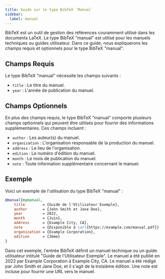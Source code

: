 ```yaml
---
title: Guide sur le type BibTeX `Manual`
sidebar:
  label: manual
---
```



BibTeX est un outil de gestion des références couramment utilisé dans les documents LaTeX. Le type BibTeX "manual" est utilisé pour les manuels techniques ou guides utilisateur. Dans ce guide, nous expliquerons les champs requis et optionnels pour le type BibTeX "manual".

<CiteDrive/>

## Champs Requis

Le type BibTeX "manual" nécessite les champs suivants :

-   `title` : Le titre du manuel.
-   `year` : L'année de publication du manuel.

## Champs Optionnels

En plus des champs requis, le type BibTeX "manual" comporte plusieurs champs optionnels qui peuvent être utilisés pour fournir des informations supplémentaires. Ces champs incluent :

-   `author` : Les auteur(s) du manuel.
-   `organization` : L'organisation responsable de la production du manuel.
-   `address` : Le lieu de l'organisation.
-   `edition` : Le numéro d'édition du manuel.
-   `month` : Le mois de publication du manuel.
-   `note` : Toute information supplémentaire concernant le manuel.

## Exemple

Voici un exemple de l'utilisation du type BibTeX "manual" :

```bibtex
@manual{mymanual,
	title        = {Guide de l'Utilisateur Exemple},
	author       = {John Smith et Jane Doe},
	year         = 2022,
	month        = {Juin},
	address      = {Example City, CA},
	note         = {Disponible à \url{https://example.com/manual.pdf}},
	organization = {Example Corporation},
	edition      = {3ème}
}
```

Dans cet exemple, l'entrée BibTeX définit un manuel technique ou un guide utilisateur intitulé "Guide de l'Utilisateur Exemple". Le manuel a été publié en 2022 par Example Corporation à Example City, CA. Le manuel a été rédigé par John Smith et Jane Doe, et il s'agit de la troisième édition. Une note est incluse pour fournir une URL vers le manuel.
